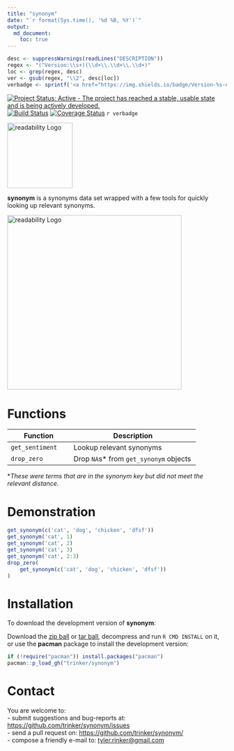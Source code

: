 ```yaml
---
title: "synonym"
date: "`r format(Sys.time(), '%d %B, %Y')`"
output:
  md_document:
    toc: true      
---
```


```r
desc <- suppressWarnings(readLines("DESCRIPTION"))
regex <- "(^Version:\\s+)(\\d+\\.\\d+\\.\\d+)"
loc <- grep(regex, desc)
ver <- gsub(regex, "\\2", desc[loc])
verbadge <- sprintf('<a href="https://img.shields.io/badge/Version-%s-orange.svg"><img src="https://img.shields.io/badge/Version-%s-orange.svg" alt="Version"/></a></p>', ver, ver)
````

[![Project Status: Active - The project has reached a stable, usable state and is being actively developed.](http://www.repostatus.org/badges/0.1.0/active.svg)](http://www.repostatus.org/#active)
[![Build Status](https://travis-ci.org/trinker/synonym.svg?branch=master)](https://travis-ci.org/trinker/synonym)
[![Coverage Status](https://coveralls.io/repos/trinker/synonym/badge.svg?branch=master)](https://coveralls.io/r/trinker/synonym?branch=master)
`r verbadge`

<img src="inst/synonym_logo/r_synonym.png" width="150" alt="readability Logo">  

**synonym** is a synonyms data set wrapped with a few tools for quickly looking up relevant synonyms.

<img src="inst/synonym_logo/synonym_humor.png" width="400" alt="readability Logo">  

# Functions

| Function         |  Description                      |
|------------------|-----------------------------------|
| `get_sentiment`  | Lookup relevant synonyms          |
| `drop_zero`      | Drop `NA`s\* from `get_synonym` objects                    |

\**These were terms that are in the synonym key but did not meet the relevant distance.*


# Demonstration

```r
get_synonym(c('cat', 'dog', 'chicken', 'dfsf'))
get_synonym('cat', 1)
get_synonym('cat', 2)
get_synonym('cat', 3)
get_synonym('cat', 2:3)
drop_zero(
    get_synonym(c('cat', 'dog', 'chicken', 'dfsf'))
)

```


# Installation

To download the development version of **synonym**:

Download the [zip ball](https://github.com/trinker/synonym/zipball/master) or [tar ball](https://github.com/trinker/synonym/tarball/master), decompress and run `R CMD INSTALL` on it, or use the **pacman** package to install the development version:

```r
if (!require("pacman")) install.packages("pacman")
pacman::p_load_gh("trinker/synonym")
```

# Contact

You are welcome to:    
- submit suggestions and bug-reports at: <https://github.com/trinker/synonym/issues>    
- send a pull request on: <https://github.com/trinker/synonym/>    
- compose a friendly e-mail to: <tyler.rinker@gmail.com>    
